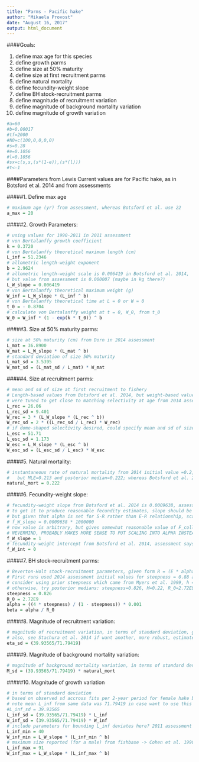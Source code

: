 ```yaml
---
title: "Parms - Pacific hake"
author: "Mikaela Provost"
date: "August 16, 2017"
output: html_document
---
```



####Goals:

1. define max age for this species
2. define growth parms
3. define size at 50% maturity
4. define size at first recruitment parms
5. define natural mortality
6. define fecundity-weight slope
7. define BH stock-recruitment parms
8. define magnitude of recruitment variation
9. define magnitude of background mortality variation
10. define magnitude of growth variation

```r
#a=60 
#b=0.00017 
#tf=2000
#N0=c(100,0,0,0,0) 
#s=0.28
#e=0.1056 
#l=0.1056
#sx=c(s,s,(s*(1-e)),(s*(l)))
#t<-1
```

####Parameters from Lewis
Current values are for Pacific hake, as in Botsford et al. 2014 and from assessments

#####1. Define max age
```r
# maximum age (yr) from assessment, whereas Botsford et al. use 22
a_max = 20
```

#####2. Growth Parameters:
```r
# using values for 1990-2011 in 2011 assessment
# von Bertalanffy growth coefficient
k = 0.3720
# von Bertalanffy theoretical maximum length (cm)
L_inf = 51.2346
# allometric length-weight exponent
b = 2.9624
# allometric length-weight scale is 0.006419 in Botsford et al. 2014, 
# but value from assessment is 0.000007 (maybe in kg there?)
L_W_slope = 0.006419
# von Bertalanffy theoretical maximum weight (g)
W_inf = L_W_slope * (L_inf ^ b)
# von Bertalanffy theoretical time at L = 0 or W = 0
t_0 = - 0.8704
# calculate von Bertalanffy weight at t = 0, W_0, from t_0
W_0 = W_inf * (1 - exp(k * t_0)) ^ b
```
#####3. Size at 50% maturity parms:
```r
# size at 50% maturity (cm) from Dorn in 2014 assessment
L_mat = 36.8900
W_mat = L_W_slope * (L_mat ^ b)
# standard deviation of size 50% maturity
L_mat_sd = 3.5395
W_mat_sd = (L_mat_sd / L_mat) * W_mat
```
#####4. Size at recruitment parms:
```r
# mean and sd of size at first recruitment to fishery
# Length-based values from Botsford et al. 2014, but weight-based values
# were tuned to get close to matching selectivity at age from 2014 assessment
L_rec = 26.06
L_rec_sd = 9.401
W_rec = 3 * (L_W_slope * (L_rec ^ b))
W_rec_sd = 2 * ((L_rec_sd / L_rec) * W_rec)
# if dome-shaped selectivity desired, could specify mean and sd of size at escape from fishing
L_esc = 51.71
L_esc_sd = 1.173
W_esc = L_W_slope * (L_esc ^ b)
W_esc_sd = (L_esc_sd / L_esc) * W_esc
```
#####5. Natural mortality:
```r
# instantaneous rate of natural mortality from 2014 initial value =0.2, was used in first runs,
#   but MLE=0.213 and posterior median=0.222; whereas Botsford et al. 2014 use 0.23, and 0.23 sometimes used elsewhere
natural_mort = 0.222
```
#####6. Fecundity-weight slope:
```r
# fecundity-weight slope from Botsford et al. 2014 is 0.0009638, assessment is 1?
# to get it to produce reasonable fecundity estimates, slope should be orders of magnitude higher
# but given that alpha is set for S-R rather than E-R relationship, scaling of S-E-R goes into fecundity
# f_W_slope = 0.0009638 * 1000000
# now value is arbitrary, but gives somewhat reasonable value of F_collapse of 0.815 given old parameters, or 0.46 given new ones
# NEVERMIND, PROBABLY MAKES MORE SENSE TO PUT SCALING INTO ALPHA INSTEAD OF F_W_SLOPE, SO USE ASSESSMENT VALUE HERE
f_W_slope = 1
# fecundity-weight intercept from Botsford et al. 2014, assessment says 1, but I think it is zero?
f_W_int = 0
```
#####7. BH stock-recruitment parms:
```r
# Beverton-Holt stock-recruitment parameters, given form R = (E * alpha) / (1 + (beta * E))
# First runs used 2014 assessment initial values for steepness = 0.88 and maximum recruitment ln(R_0) = 15.9
# consider using prior steepness which came from Myers et al. 1999, h = 0.777 (Gadidae) because otherwise too high
# otherwise, try posterior medians: steepness=0.826, M=0.22, R_0=2.72E9
steepness = 0.826
R_0 = 2.72E9
alpha = ((4 * steepness) / (1 - steepness)) * 0.001
beta = alpha / R_0
```
#####8. Magnitude of recruitment variation:
```r
# magnitude of recruitment variation, in terms of standard deviation, given mean of 0, assessment says 1.4
# also, see Stachura et al. 2014 if want another, more robust, estimate for Alaska stocks
eta_sd = (39.93565/71.79419)
```
#####9. Magnitude of background mortality variation:
```r
# magnitude of background mortality variation, in terms of standard deviation, given mean of 0
M_sd = (39.93565/71.79419) * natural_mort
```
#####10. Magnitude of growth variation
```r
# in terms of standard deviation
# based on observed sd accross fits per 2-year period for female hake between 1975 and 2010 from 2011 assessment
# note mean L_inf from same data was 71.79419 in case want to use this instead of overall L_inf estimate as the mean
#L_inf_sd = 39.93565
L_inf_sd = (39.93565/71.79419) * L_inf
W_inf_sd = (39.93565/71.79419) * W_inf
# include parameters for bounding L_inf deviates here? 2011 assessment data indicates lowest L_inf in the high 40s
L_inf_min = 40
W_inf_min = L_W_slope * (L_inf_min ^ b)
# maximum size reported (for a male) from fishbase -> Cohen et al. 1990
L_inf_max = 91
W_inf_max = L_W_slope * (L_inf_max ^ b)

```
